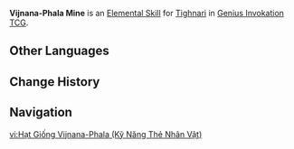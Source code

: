 {{About|the Character Card Skill for [[Genius Invokation TCG]]|the Playable Character Talent|Vijnana-Phala Mine}}
{{Genius Invokation TCG Skill Infobox
|title      = Vijnana-Phala Mine
|image      = Vijnana-Phala Mine Character Card Skill.png
|type       = Elemental Skill
|character  = Tighnari
|element    = Dendro
|matching   = 3
|unaligned  = 
|energy     = 
|effect     = Deals 2 {{Color|Dendro DMG}}. This character gains '''Vijnana Suffusion'''.<br><br>'''Vijnana Suffusion'''<br>'''When the character to which this is attached to uses a Charged Attack: '''Their {{Color|Physical DMG}} dealt will be converted to {{Color|Dendro DMG}} and after skill DMG is finalized, summon 1 '''[[Clusterbloom Arrow]]'''<br><br>{{TCG Summon|Clusterbloom Arrow}}
|order      = 2
}}
'''Vijnana-Phala Mine''' is an [[Character Card Elemental Skill|Elemental Skill]] for [[Tighnari (Character Card)|Tighnari]] in [[Genius Invokation TCG]].

==Other Languages==
{{Other Languages|Transclude=Vijnana-Phala Mine}}

==Change History==
{{Change History|3.6}}

==Navigation==
{{Genius Invokation TCG Skill Navbox|Tighnari}}

[[vi:Hạt Giống Vijnana-Phala (Kỹ Năng Thẻ Nhân Vật)]]